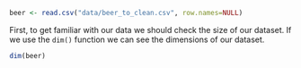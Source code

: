 ```r
beer <- read.csv("data/beer_to_clean.csv", row.names=NULL)
```

First, to get familiar with our data we should check the size of our dataset.  If we use the `dim()` function we can see the dimensions of our dataset.

```r
dim(beer)
```